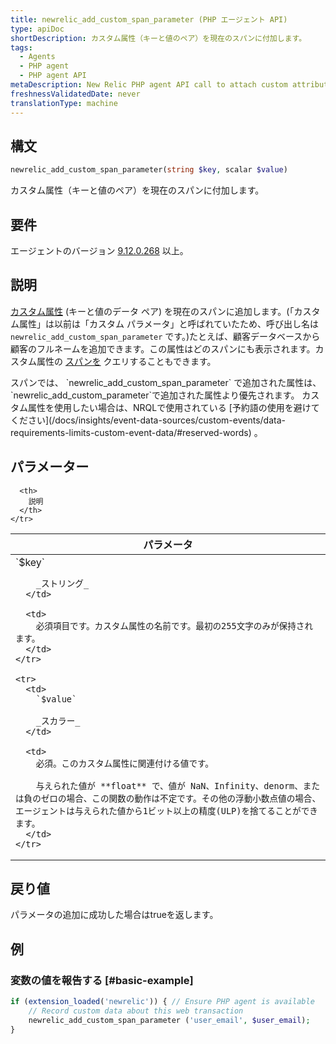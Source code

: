 ```yaml
---
title: newrelic_add_custom_span_parameter (PHP エージェント API)
type: apiDoc
shortDescription: カスタム属性（キーと値のペア）を現在のスパンに付加します。
tags:
  - Agents
  - PHP agent
  - PHP agent API
metaDescription: New Relic PHP agent API call to attach custom attributes to your transaction data.
freshnessValidatedDate: never
translationType: machine
---
```


## 構文

```php
newrelic_add_custom_span_parameter(string $key, scalar $value)
```

カスタム属性（キーと値のペア）を現在のスパンに付加します。

## 要件

エージェントのバージョン [9.12.0.268](/docs/release-notes/agent-release-notes/php-release-notes/php-agent-9120268) 以上。

## 説明

[カスタム属性](/docs/agents/manage-apm-agents/agent-data/collect-custom-attributes) (キーと値のデータ ペア) を現在のスパンに追加します。(「カスタム属性」は以前は「カスタム パラメータ」と呼ばれていたため、呼び出し名は `newrelic_add_custom_span_parameter` です。)たとえば、顧客データベースから顧客のフルネームを追加できます。この属性はどのスパンにも表示されます。カスタム属性の [スパンを](/docs/insights/explore-data/attributes/apm-default-attributes-insights) クエリすることもできます。

<Callout variant="important">
  スパンでは、 `newrelic_add_custom_span_parameter` で追加された属性は、 `newrelic_add_custom_parameter`で追加された属性より優先されます。
</Callout>

<Callout variant="important">
  カスタム属性を使用したい場合は、NRQLで使用されている [予約語の使用を避けてください](/docs/insights/event-data-sources/custom-events/data-requirements-limits-custom-event-data/#reserved-words) 。
</Callout>

## パラメーター

<table>
  <thead>
    <tr>
      <th width="25%">
        パラメータ
      </th>

      <th>
        説明
      </th>
    </tr>
  </thead>

  <tbody>
    <tr>
      <td>
        `$key`

        _ストリング_
      </td>

      <td>
        必須項目です。カスタム属性の名前です。最初の255文字のみが保持されます。
      </td>
    </tr>

    <tr>
      <td>
        `$value`

        _スカラー_
      </td>

      <td>
        必須。このカスタム属性に関連付ける値です。

        与えられた値が **float** で、値が NaN、Infinity、denorm、または負のゼロの場合、この関数の動作は不定です。その他の浮動小数点値の場合、エージェントは与えられた値から1ビット以上の精度(ULP)を捨てることができます。
      </td>
    </tr>
  </tbody>
</table>

## 戻り値

パラメータの追加に成功した場合はtrueを返します。

## 例

### 変数の値を報告する [#basic-example]

```php
if (extension_loaded('newrelic')) { // Ensure PHP agent is available
    // Record custom data about this web transaction
    newrelic_add_custom_span_parameter ('user_email', $user_email);
}
```